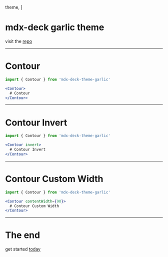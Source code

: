 
  theme,
]

<Head>
  <title>mdx-deck theme: garlic</title>
</Head>


# mdx-deck garlic theme

visit the [repo](https://github.com/josefaidt/mdx-deck-theme-garlic)

---

<Contour>

  # Contour

  ```jsx
  import { Contour } from 'mdx-deck-theme-garlic'

  <Contour>
    # Contour
  </Contour>
  ```

</Contour>

---

<Contour invert>

  # Contour Invert

  ```jsx
  import { Contour } from 'mdx-deck-theme-garlic'

  <Contour invert>
    # Contour Invert
  </Contour>
  ```

</Contour>

---

<Contour contentWidth={90}>

  # Contour Custom Width

  ```jsx
  import { Contour } from 'mdx-deck-theme-garlic'

  <Contour contentWidth={90}>
    # Contour Custom Width
  </Contour>
  ```

</Contour>

---

# The end

get started [today](https://npmjs.com/packages/mdx-deck-theme-garlic)
